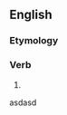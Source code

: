 ==English==

===Etymology===
{{suffix|en|pant|eth}}

===Verb===
{{head|en|verb form}}

# {{en-archaic third-person singular of|pant}}
asdasd